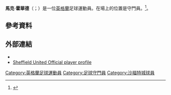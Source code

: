 {{noteTA
|G1=Football
|G2=FAcup
}}

'''馬克·霍華德'''（{{lang-en|Mark Howard}}；{{bd|1986年|9月21日}}）是一位[[英格蘭|英格蘭]]足球運動員。在場上的位置是守門員。<ref>{{Cite news|url=http://www.sufc.co.uk/page/NewsDetail/0,,10418~2617424,00.html|title=Howard joins Sheff Utd|publisher=Sheffield United F.C.|date=20 February 2012|accessdate=20 February 2012|deadurl=yes|archiveurl=https://web.archive.org/web/20120221171639/http://www.sufc.co.uk/page/NewsDetail/0,,10418~2617424,00.html|archivedate=2012年2月21日}}</ref>。

==參考資料==
{{Reflist}}

==外部連結==
*{{soccerbase|id=41644|name=馬克·霍華德}}
*[https://web.archive.org/web/20120829231543/http://www.sufc.co.uk/page/ProfilesDetail/0,,10418~30575,00.html Sheffield United Official player profile]

{{DEFAULTSORT:Howard, Mark}}
[[Category:英格蘭足球運動員|Category:英格蘭足球運動員]]
[[Category:足球守門員|Category:足球守門員]]
[[Category:沙福特城球員|Category:沙福特城球員]]
{{Sport-bio-stub}}
